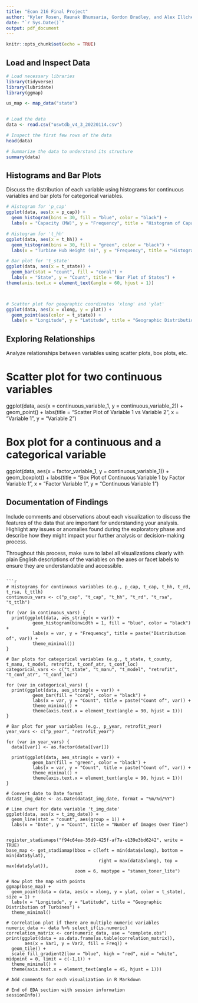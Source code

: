```yaml
---
title: "Econ 216 Final Project"
author: "Kyler Rosen, Raunak Bhumsaria, Gordon Bradley, and Alex Illchev"
date: "`r Sys.Date()`"
output: pdf_document
---
```


```r
knitr::opts_chunk$set(echo = TRUE)
```


## Load and Inspect Data

```r
# Load necessary libraries
library(tidyverse)
library(lubridate)
library(ggmap)

us_map <- map_data("state")


# Load the data
data <- read.csv("uswtdb_v4_3_20220114.csv")

# Inspect the first few rows of the data
head(data)

# Summarize the data to understand its structure
summary(data)
```

## Histograms and Bar Plots

Discuss the distribution of each variable using histograms for continuous variables and bar plots for categorical variables.

```r
# Histogram for 'p_cap'
ggplot(data, aes(x = p_cap)) +
  geom_histogram(bins = 30, fill = "blue", color = "black") +
  labs(x = "Capacity (MW)", y = "Frequency", title = "Histogram of Capacity")

# Histogram for 't_hh'
ggplot(data, aes(x = t_hh)) +
  geom_histogram(bins = 30, fill = "green", color = "black") +
  labs(x = "Turbine Hub Height (m)", y = "Frequency", title = "Histogram of Turbine Hub Height")

# Bar plot for 't_state'
ggplot(data, aes(x = t_state)) +
  geom_bar(stat = "count", fill = "coral") +
  labs(x = "State", y = "Count", title = "Bar Plot of States") + 
theme(axis.text.x = element_text(angle = 60, hjust = 1))



# Scatter plot for geographic coordinates 'xlong' and 'ylat'
ggplot(data, aes(x = xlong, y = ylat)) +
  geom_point(aes(color = t_state)) +
  labs(x = "Longitude", y = "Latitude", title = "Geographic Distribution of Turbines")


```

## Exploring Relationships

Analyze relationships between variables using scatter plots, box plots, etc.


# Scatter plot for two continuous variables
ggplot(data, aes(x = continuous_variable_1, y = continuous_variable_2)) + 
  geom_point() + 
  labs(title = "Scatter Plot of Variable 1 vs Variable 2", x = "Variable 1", y = "Variable 2")

# Box plot for a continuous and a categorical variable
ggplot(data, aes(x = factor_variable_1, y = continuous_variable_1)) + 
  geom_boxplot() + 
  labs(title = "Box Plot of Continuous Variable 1 by Factor Variable 1", x = "Factor Variable 1", y = "Continuous Variable 1")

## Documentation of Findings

Include comments and observations about each visualization to discuss the features of the data that are important for understanding your analysis. Highlight any issues or anomalies found during the exploratory phase and describe how they might impact your further analysis or decision-making process.

Throughout this process, make sure to label all visualizations clearly with plain English descriptions of the variables on the axes or facet labels to ensure they are understandable and accessible.
```

```r
# Histograms for continuous variables (e.g., p_cap, t_cap, t_hh, t_rd, t_rsa, t_ttlh)
continuous_vars <- c("p_cap", "t_cap", "t_hh", "t_rd", "t_rsa", "t_ttlh")

for (var in continuous_vars) {
  print(ggplot(data, aes_string(x = var)) +
          geom_histogram(binwidth = 1, fill = "blue", color = "black") +
          labs(x = var, y = "Frequency", title = paste("Distribution of", var)) +
          theme_minimal())
}

# Bar plots for categorical variables (e.g., t_state, t_county, t_manu, t_model, retrofit, t_conf_atr, t_conf_loc)
categorical_vars <- c("t_state", "t_manu", "t_model", "retrofit", "t_conf_atr", "t_conf_loc")

for (var in categorical_vars) {
  print(ggplot(data, aes_string(x = var)) +
          geom_bar(fill = "coral", color = "black") +
          labs(x = var, y = "Count", title = paste("Count of", var)) +
          theme_minimal() +
          theme(axis.text.x = element_text(angle = 90, hjust = 1)))
}

# Bar plot for year variables (e.g., p_year, retrofit_year)
year_vars <- c("p_year", "retrofit_year")

for (var in year_vars) {
  data[[var]] <- as.factor(data[[var]])
  
  print(ggplot(data, aes_string(x = var)) +
          geom_bar(fill = "green", color = "black") +
          labs(x = var, y = "Count", title = paste("Count of", var)) +
          theme_minimal() +
          theme(axis.text.x = element_text(angle = 90, hjust = 1)))
}

# Convert date to Date format
data$t_img_date <- as.Date(data$t_img_date, format = "%m/%d/%Y")

# Line chart for date variable 't_img_date'
ggplot(data, aes(x = t_img_date)) +
  geom_line(stat = "count", aes(group = 1)) +
  labs(x = "Date", y = "Count", title = "Number of Images Over Time")


register_stadiamaps("f94c64ea-35d9-425f-af7a-e139e3bd6242", write = TRUE)
base_map <- get_stadiamap(bbox = c(left = min(data$xlong), bottom = min(data$ylat), 
                                   right = max(data$xlong), top = max(data$ylat)), 
                          zoom = 6, maptype = "stamen_toner_lite")

# Now plot the map with points
ggmap(base_map) +
  geom_point(data = data, aes(x = xlong, y = ylat, color = t_state), size = 1) +
  labs(x = "Longitude", y = "Latitude", title = "Geographic Distribution of Turbines") +
  theme_minimal()

# Correlation plot if there are multiple numeric variables
numeric_data <- data %>% select_if(is.numeric)
correlation_matrix <- cor(numeric_data, use = "complete.obs")
print(ggplot(data = as.data.frame(as.table(correlation_matrix)),
       aes(x = Var1, y = Var2, fill = Freq)) +
  geom_tile() +
  scale_fill_gradient2(low = "blue", high = "red", mid = "white", midpoint = 0, limit = c(-1,1)) +
  theme_minimal() +
  theme(axis.text.x = element_text(angle = 45, hjust = 1)))

# Add comments for each visualization in R Markdown

# End of EDA section with session information
sessionInfo()
```
